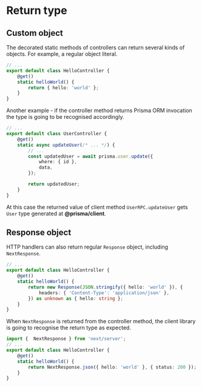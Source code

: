 
# Return type

## Custom object

The decorated static methods of controllers can return several kinds of objects. For example, a regular object literal. 

```ts
// ...
export default class HelloController {
    @get()
    static helloWorld() {
        return { hello: 'world' };
    }
}
```

Another example - if the controller method returns Prisma ORM invocation the type is going to be recognised accordingly.

```ts
// ...
export default class UserController {
    @get()
    static async updateUser(/* ... */) {
        // ...
        const updatedUser = await prisma.user.update({
            where: { id },
            data,
        });

        return updatedUser;
    }
}
```

At this case the returned value of client method `UserRPC.updateUser` gets `User` type generated at **@prisma/client**.

## Response object

HTTP handlers can also return regular `Response` object, including `NextResponse`.

```ts
// ...
export default class HelloController {
    @get()
    static helloWorld() {
        return new Response(JSON.stringify({ hello: 'world' }), {
            headers: { 'Content-Type': 'application/json' },
        }) as unknown as { hello: string };
    }
}
```

When `NextResponse` is returned from the controller method, the client library is going to recognise the return type as expected.

```ts
import {  NextResponse } from 'next/server';
// ...
export default class HelloController {
    @get()
    static helloWorld() {
        return NextResponse.json({ hello: 'world' }, { status: 200 });
    }
}
```

